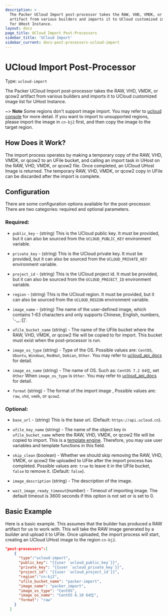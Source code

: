 ```yaml
---
description: >
  The Packer UCloud Import post-processor takes the RAW, VHD, VMDK, or qcow2
  artifact from various builders and imports it to UCloud customized image list
  for UHost Instance.
layout: docs
page_title: UCloud Import Post-Processors
sidebar_title: 'UCloud Import'
sidebar_current: docs-post-processors-ucloud-import
---
```


# UCloud Import Post-Processor

Type: `ucloud-import`

The Packer UCloud Import post-processor takes the RAW, VHD, VMDK, or qcow2 artifact from various builders and imports it to UCloud customized image list for UHost Instance.

~> **Note** Some regions don't support image import. You may refer to [ucloud console](https://console.ucloud.cn/uhost/uimage) for more detail. If you want to import to unsupported regions, please import the image in `cn-bj2` first, and then copy the image to the target region.

## How Does it Work?

The import process operates by making a temporary copy of the RAW, VHD, VMDK, or qcow2 to an UFile bucket, and calling an import task in UHost on the RAW, VHD, VMDK, or qcow2 file. Once completed, an UCloud UHost Image is returned. The temporary RAW, VHD, VMDK, or qcow2 copy in UFile can be discarded after the import is complete.

## Configuration

There are some configuration options available for the post-processor. There
are two categories: required and optional parameters.

### Required:

- `public_key` - (string) This is the UCloud public key. It must be provided, but it can also be sourced from the `UCLOUD_PUBLIC_KEY` environment variable.

- `private_key` - (string) This is the UCloud private key. It must be provided, but it can also be sourced from the `UCLOUD_PRIVATE_KEY` environment variable.

- `project_id` - (string) This is the UCloud project id. It must be provided, but it can also be sourced from the `UCLOUD_PROJECT_ID` environment variable.

- `region` - (string) This is the UCloud region. It must be provided, but it can also be sourced from the `UCLOUD_REGION` environment variable.

- `image_name` - (string) The name of the user-defined image, which contains 1-63 characters and only supports Chinese, English, numbers, '-\_,.:[]'.

- `ufile_bucket_name` (string) - The name of the UFile bucket where the RAW, VHD, VMDK, or qcow2 file will be copied to for import. This bucket must exist when the post-processor is run.

- `image_os_type` (string) - Type of the OS. Possible values are: `CentOS`, `Ubuntu`, `Windows`, `RedHat`, `Debian`, `Other`. You may refer to [ucloud_api_docs](https://docs.ucloud.cn/api/uhost-api/import_custom_image) for detail.

- `image_os_name` (string) - The name of OS. Such as: `CentOS 7.2 64位`, set `Other` When `image_os_type` is `Other`. You may refer to [ucloud_api_docs](https://docs.ucloud.cn/api/uhost-api/import_custom_image) for detail.

- `format` (string) - The format of the import image , Possible values are: `raw`, `vhd`, `vmdk`, or `qcow2`.

### Optional:

- `base_url` - (string) This is the base url. (Default: `https://api.ucloud.cn`).

- `ufile_key_name` (string) - The name of the object key in
  `ufile_bucket_name` where the RAW, VHD, VMDK, or qcow2 file will be copied
  to import. This is a [template engine](/docs/templates/engine.html).
  Therefore, you may use user variables and template functions in this field.

- `skip_clean` (boolean) - Whether we should skip removing the RAW, VHD, VMDK, or qcow2 file uploaded to UFile after the import process has completed. Possible values are: `true` to leave it in the UFile bucket, `false` to remove it. (Default: `false`).

- `image_description` (string) - The description of the image.

- `wait_image_ready_timeout`(number) - Timeout of importing image. The default timeout is 3600 seconds if this option is not set or is set
  to 0.

## Basic Example

Here is a basic example. This assumes that the builder has produced a RAW artifact for us to work with. This will take the RAW image generated by a builder and upload it to UFile. Once uploaded, the import process will start, creating an UCloud UHost image to the region `cn-bj2`.

```json
"post-processors":[
    {
      "type":"ucloud-import",
      "public_key": "{{user `ucloud_public_key`}}",
      "private_key": "{{user `ucloud_private_key`}}",
      "project_id": "{{user `ucloud_project_id`}}",
      "region":"cn-bj2",
      "ufile_bucket_name": "packer-import",
      "image_name": "packer_import",
      "image_os_type": "CentOS",
      "image_os_name": "CentOS 6.10 64位",
      "format": "raw"
    }
  ]
```
